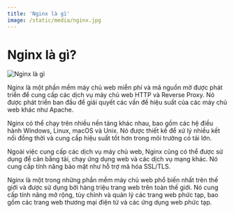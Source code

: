 ```yaml
---
title: 'Nginx là gì'
image: /static/media/nginx.jpg
---
```


# Nginx là gì?

![Nginx là gì](/static/media/nginx.jpg)

Nginx là một phần mềm máy chủ web miễn phí và mã nguồn mở được phát triển để cung cấp các dịch vụ máy chủ web HTTP và Reverse Proxy. Nó được phát triển ban đầu để giải quyết các vấn đề hiệu suất của các máy chủ web khác như Apache.

Nginx có thể chạy trên nhiều nền tảng khác nhau, bao gồm các hệ điều hành Windows, Linux, macOS và Unix. Nó được thiết kế để xử lý nhiều kết nối đồng thời và cung cấp hiệu suất tốt hơn trong môi trường có tải lớn.

Ngoài việc cung cấp các dịch vụ máy chủ web, Nginx cũng có thể được sử dụng để cân bằng tải, chạy ứng dụng web và các dịch vụ mạng khác. Nó cung cấp tính năng bảo mật như hỗ trợ mã hóa SSL/TLS.

Nginx là một trong những phần mềm máy chủ web phổ biến nhất trên thế giới và được sử dụng bởi hàng triệu trang web trên toàn thế giới. Nó cung cấp tính năng mở rộng, tùy chỉnh và quản lý các trang web phức tạp, bao gồm các trang web thương mại điện tử và các ứng dụng web phức tạp.
